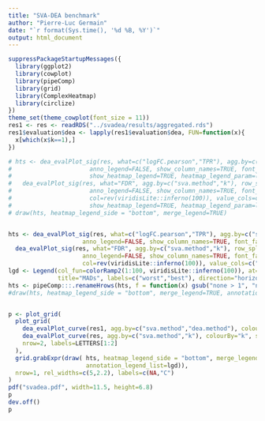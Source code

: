 ```yaml
---
title: "SVA-DEA benchmark"
author: "Pierre-Luc Germain"
date: "`r format(Sys.time(), '%d %B, %Y')`"
output: html_document
---
```


```r
suppressPackageStartupMessages({
  library(ggplot2)
  library(cowplot)
  library(pipeComp)
  library(grid)
  library(ComplexHeatmap)
  library(circlize)
})
theme_set(theme_cowplot(font_size = 11))
res1 <- res <- readRDS("../svadea/results/aggregated.rds")
res1$evaluation$dea <- lapply(res1$evaluation$dea, FUN=function(x){
  x[which(x$k==1),]
})
```

```r
# hts <- dea_evalPlot_sig(res, what=c("logFC.pearson","TPR"), agg.by=c("sva.method","k"), row_split="sva.method", 
#                      anno_legend=FALSE, show_column_names=TRUE, font_factor=0.85, scale="colCenterScale",
#                      show_heatmap_legend=TRUE, heatmap_legend_param=list(direction="horizontal") ) +
#   dea_evalPlot_sig(res, what="FDR", agg.by=c("sva.method","k"), row_split="sva.method", 
#                      anno_legend=FALSE, show_column_names=TRUE, font_factor=0.85, scale="colCenterScale",
#                      col=rev(viridisLite::inferno(100)), value_cols=c("white","black"), 
#                      show_heatmap_legend=TRUE, heatmap_legend_param=list(direction="horizontal") )
# draw(hts, heatmap_legend_side = "bottom", merge_legend=TRUE)


hts <- dea_evalPlot_sig(res, what=c("logFC.pearson","TPR"), agg.by=c("sva.method","k"), row_split="sva.method", 
                     anno_legend=FALSE, show_column_names=TRUE, font_factor=0.85, scale="colCenterScale") +
  dea_evalPlot_sig(res, what="FDR", agg.by=c("sva.method","k"), row_split="sva.method", 
                     anno_legend=FALSE, show_column_names=TRUE, font_factor=0.85, scale="colCenterScale",
                     col=rev(viridisLite::inferno(100)), value_cols=c("white","black"))
lgd <- Legend(col_fun=colorRamp2(1:100, viridisLite::inferno(100)), at=c(1,100), 
              title="MADs", labels=c("worst","best"), direction="horizontal")
hts <- pipeComp:::.renameHrows(hts, f = function(x) gsub("none > 1", "none",x, fixed=TRUE))
#draw(hts, heatmap_legend_side = "bottom", merge_legend=TRUE, annotation_legend_list=lgd)


p <- plot_grid(
  plot_grid(
    dea_evalPlot_curve(res1, agg.by=c("sva.method","dea.method"), colourBy="dea.method", shapeBy="sva.method") + ggtitle("Using a single surrogate variable"),
    dea_evalPlot_curve(res, agg.by=c("sva.method","k"), colourBy="k", shapeBy="sva.method") + ggtitle("Increasing the number of surrogate variables"),
    nrow=2, labels=LETTERS[1:2]
  ),
  grid.grabExpr(draw( hts, heatmap_legend_side = "bottom", merge_legend=TRUE, 
                      annotation_legend_list=lgd)),
  nrow=1, rel_widths=c(5,2.2), labels=c(NA,"C")
)
pdf("svadea.pdf", width=11.5, height=6.8)
p
dev.off()
p
```
